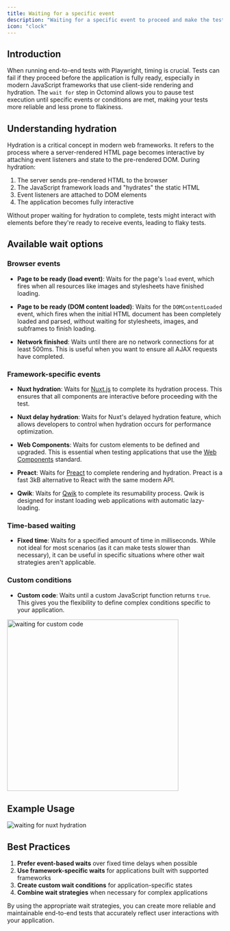 ```yaml
---
title: Waiting for a specific event
description: "Waiting for a specific event to proceed and make the test more stable"
icon: "clock"
---
```


## Introduction

When running end-to-end tests with Playwright, timing is crucial. Tests can fail if they proceed before the application is fully ready, especially in modern JavaScript frameworks that use client-side rendering and hydration. The `wait for` step in Octomind allows you to pause test execution until specific events or conditions are met, making your tests more reliable and less prone to flakiness.

## Understanding hydration

Hydration is a critical concept in modern web frameworks. It refers to the process where a server-rendered HTML page becomes interactive by attaching event listeners and state to the pre-rendered DOM. During hydration:

1. The server sends pre-rendered HTML to the browser
2. The JavaScript framework loads and "hydrates" the static HTML
3. Event listeners are attached to DOM elements
4. The application becomes fully interactive

Without proper waiting for hydration to complete, tests might interact with elements before they're ready to receive events, leading to flaky tests.

## Available wait options

### Browser events

- **Page to be ready (load event)**: Waits for the page's `load` event, which fires when all resources like images and stylesheets have finished loading.

- **Page to be ready (DOM content loaded)**: Waits for the `DOMContentLoaded` event, which fires when the initial HTML document has been completely loaded and parsed, without waiting for stylesheets, images, and subframes to finish loading.

- **Network finished**: Waits until there are no network connections for at least 500ms. This is useful when you want to ensure all AJAX requests have completed.

### Framework-specific events

- **Nuxt hydration**: Waits for [Nuxt.js](https://nuxtjs.org/) to complete its hydration process. This ensures that all components are interactive before proceeding with the test.

- **Nuxt delay hydration**: Waits for Nuxt's delayed hydration feature, which allows developers to control when hydration occurs for performance optimization.

- **Web Components**: Waits for custom elements to be defined and upgraded. This is essential when testing applications that use the [Web Components](https://developer.mozilla.org/en-US/docs/Web/Web_Components) standard.

- **Preact**: Waits for [Preact](https://preactjs.com/) to complete rendering and hydration. Preact is a fast 3kB alternative to React with the same modern API.

- **Qwik**: Waits for [Qwik](https://qwik.builder.io/) to complete its resumability process. Qwik is designed for instant loading web applications with automatic lazy-loading.

### Time-based waiting

- **Fixed time**: Waits for a specified amount of time in milliseconds. While not ideal for most scenarios (as it can make tests slower than necessary), it can be useful in specific situations where other wait strategies aren't applicable.

### Custom conditions

- **Custom code**: Waits until a custom JavaScript function returns `true`. This gives you the flexibility to define complex conditions specific to your application.

<Frame caption="waiting for custom code">
  <img width="400px" src="/images/advanced/waiting-custom-code.png" alt="waiting for custom code" />
</Frame>


## Example Usage

<Frame caption="waiting for nuxt hydration">
  <img src="/images/advanced/waiting.png" alt="waiting for nuxt hydration" />
</Frame>

## Best Practices

1. **Prefer event-based waits** over fixed time delays when possible
2. **Use framework-specific waits** for applications built with supported frameworks
3. **Create custom wait conditions** for application-specific states
4. **Combine wait strategies** when necessary for complex applications

By using the appropriate wait strategies, you can create more reliable and maintainable end-to-end tests that accurately reflect user interactions with your application.
